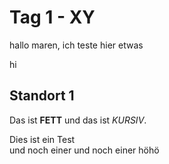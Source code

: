 # Tag 1 - XY

hallo maren, ich teste hier etwas

hi

## Standort 1

Das ist **FETT** und das ist *KURSIV*.

Dies ist ein Test  
und noch einer
und noch einer höhö

